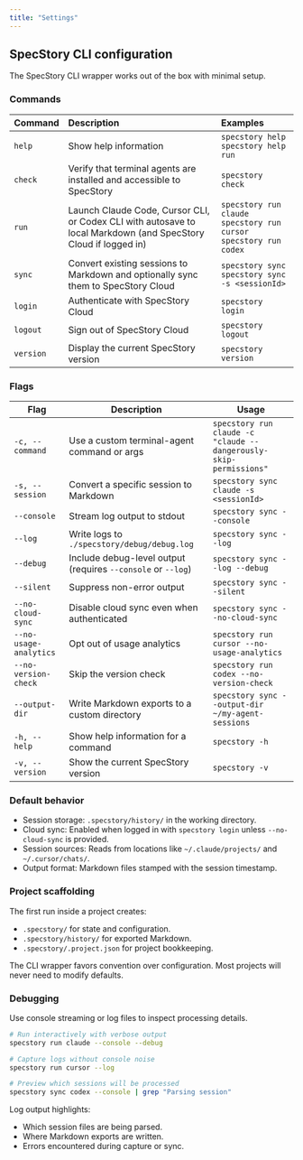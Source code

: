 ```yaml
---
title: "Settings"
---
```


## SpecStory CLI configuration

The SpecStory CLI wrapper works out of the box with minimal setup.

### Commands

| Command   | Description                                                                                                             | Examples                                                                      |
| :-------- | :---------------------------------------------------------------------------------------------------------------------- | :---------------------------------------------------------------------------- |
| `help`    | Show help information                                                                                                   | `specstory help`<br />`specstory help run`                                     |
| `check`   | Verify that terminal agents are installed and accessible to SpecStory                                                   | `specstory check`                                                             |
| `run`     | Launch Claude Code, Cursor CLI, or Codex CLI with autosave to local Markdown (and SpecStory Cloud if logged in)         | `specstory run claude`<br />`specstory run cursor`<br />`specstory run codex` |
| `sync`    | Convert existing sessions to Markdown and optionally sync them to SpecStory Cloud                                        | `specstory sync`<br />`specstory sync -s <sessionId>`                         |
| `login`   | Authenticate with SpecStory Cloud                                                                                        | `specstory login`                                                             |
| `logout`  | Sign out of SpecStory Cloud                                                                                              | `specstory logout`                                                            |
| `version` | Display the current SpecStory version                                                                                    | `specstory version`                                                           |

### Flags

| Flag                   | Description                                                     | Usage                                                                             |
| ---------------------- | --------------------------------------------------------------- | --------------------------------------------------------------------------------- |
| `-c, --command`        | Use a custom terminal-agent command or args                     | `specstory run claude -c "claude --dangerously-skip-permissions"`                |
| `-s, --session`        | Convert a specific session to Markdown                          | `specstory sync claude -s <sessionId>`                                            |
| `--console`            | Stream log output to stdout                                     | `specstory sync --console`                                                        |
| `--log`                | Write logs to `./specstory/debug/debug.log`                     | `specstory sync --log`                                                            |
| `--debug`              | Include debug-level output (requires `--console` or `--log`)    | `specstory sync --log --debug`                                                    |
| `--silent`             | Suppress non-error output                                       | `specstory sync --silent`                                                         |
| `--no-cloud-sync`      | Disable cloud sync even when authenticated                      | `specstory sync --no-cloud-sync`                                                  |
| `--no-usage-analytics` | Opt out of usage analytics                                      | `specstory run cursor --no-usage-analytics`                                       |
| `--no-version-check`   | Skip the version check                                          | `specstory run codex --no-version-check`                                          |
| `--output-dir`         | Write Markdown exports to a custom directory                    | `specstory sync --output-dir ~/my-agent-sessions`                                 |
| `-h, --help`           | Show help information for a command                             | `specstory -h`                                                                    |
| `-v, --version`        | Show the current SpecStory version                              | `specstory -v`                                                                    |

### Default behavior

- Session storage: `.specstory/history/` in the working directory.
- Cloud sync: Enabled when logged in with `specstory login` unless `--no-cloud-sync` is provided.
- Session sources: Reads from locations like `~/.claude/projects/` and `~/.cursor/chats/`.
- Output format: Markdown files stamped with the session timestamp.

### Project scaffolding

The first run inside a project creates:

- `.specstory/` for state and configuration.
- `.specstory/history/` for exported Markdown.
- `.specstory/.project.json` for project bookkeeping.

<Info>
  The CLI wrapper favors convention over configuration. Most projects will never need to modify defaults.
</Info>

### Debugging

Use console streaming or log files to inspect processing details.

```bash
# Run interactively with verbose output
specstory run claude --console --debug

# Capture logs without console noise
specstory run cursor --log

# Preview which sessions will be processed
specstory sync codex --console | grep "Parsing session"
```

Log output highlights:

- Which session files are being parsed.
- Where Markdown exports are written.
- Errors encountered during capture or sync.
